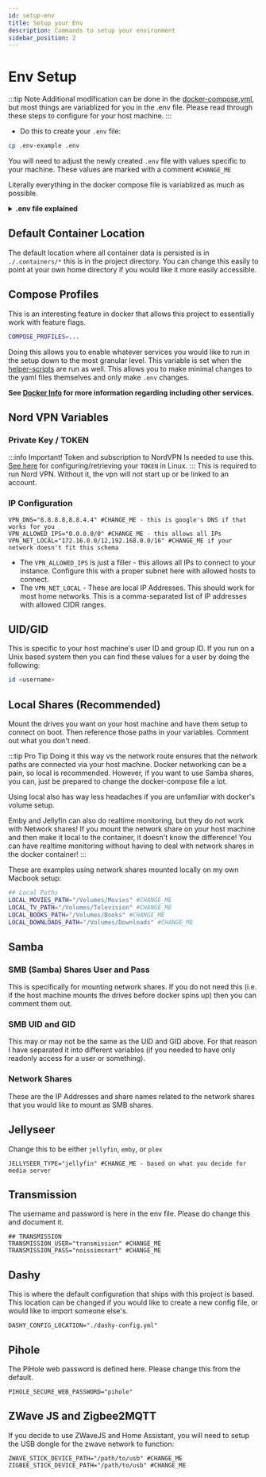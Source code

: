 ```yaml
---
id: setup-env
title: Setup your Env
description: Commands to setup your environment
sidebar_position: 2
---
```


# Env Setup

:::tip Note
Additional modification can be done in the [docker-compose.yml](https://github.com/Homemediadocker/Home-Media-Docker/blob/main/docker-compose.yml), but most things are variablized for you in the .env file. Please read through these steps to configure for your host machine.
:::

- Do this to create your `.env` file:

```sh
cp .env-example .env
```

You will need to adjust the newly created `.env` file with values specific to your machine. These values are marked with a comment `#CHANGE_ME`

Literally everything in the docker compose file is variablized as much as possible.

<details>
    <summary><strong>.env file explained</strong></summary>

```bash
## CONTAINER  DATA LOCATION
# This will place the container data in the current repo location.
# You can change this and all data will be placed in that location.
DEFAULT_CONTAINER_DATA_LOCATION="./.containers" # Change this if you want the data outside of this repo
TRAEFIK_CONFIG_DIRECTORY="../traefik-data"
PROJECT_HOSTNAME="localhost"

####### TRAEFIK/ACME ############
CF_API_EMAIL="" # Cloudflare email address used
CF_DNS_API_TOKEN="" # Cloudflare api token (global)
ACME_DNS_CHALLENGE_PROVIDER="cloudflare" # The provider name -- cloudflare and netlify are supported out of the box
TRAEFIK_TLS_CERTRESOLVER="cloudflare" # The provider name -- cloudflare and netlify are supported out of the box
TRAEFIK_DASHBOARD_CREDENTIALS=admin:$$2y$$05$$cqTXRio8juH740Wo7m4y5OWFbQKB0eTaHexKPYmssn4qctTe8ElQe # just admin/password but hashed.
TRAEFIK_NETLIFY_TOKEN="asdfasdfasdfasdfasdfasdfasdfasdf" # API Token from netlify dashboard

## COMPOSE_PROFILES ---- Use this variable to select which containers you would like to spin up.
## Or you can just pass "all" into the variable and it will spin up everything (except the media server, that requires you to pass it in yourself)
# COMPOSE_PROFILES=all

## or all with media server
# COMPOSE_PROFILES=all,jellyfin

## Or just individually comma separate your services.
COMPOSE_PROFILES=bookstack,dashy,duplicati,jellyseerr,komga,pihole,portainer,prowlarr,radarr,sonarr,transmission,vpn,jellyfin,homeassistant,zwavejs,zigbee2mqtt

## OPTIONS ---- bookstack,dashy,duplicati,jellyseerr,komga,pihole,portainer,prowlarr,radarr,sonarr,transmission,vpn
## MORE OPTIONS- jellyfin,emby,plex,homeassistant,zwavejs,zigbee2mqtt,homeAutomation,all

############################################
########## CONTAINER NAMES #################
############################################
BOOKSTACK_APP_CONTAINER_NAME="bookstack"
BOOKSTACK_DB_CONTAINER_NAME="bookstack_db"
DASHY_CONTAINER_NAME="dashy"
DUPLICATI_CONTAINER_NAME="duplicati"
EMBY_CONTAINER_NAME="emby"
HEIMDALL_CONTAINER_NAME="heimdall"
HOME_ASSISTANT_CONTAINER_NAME="homeassistant"
JACKETT_CONTAINER_NAME="jackett"
JELLYFIN_CONTAINER_NAME="jellyfin"
JELLYSEERR_CONTAINER_NAME="jellyseerr"
KOMGA_CONTAINER_NAME="komga"
PIHOLE_CONTAINER_NAME="pihole"
PLEX_CONTAINER_NAME="plex"
PORTAINER_CONTAINER_NAME="portainer"
PROWLARR_CONTAINER_NAME="prowlarr"
RADARR_CONTAINER_NAME="radarr"
SONARR_CONTAINER_NAME="sonarr"
TRAEFIK_CONTAINER_NAME="traefik"
TRANSMISSION_CONTAINER_NAME="transmission"
VPN_CONTAINER_NAME="vpn"
ZIGBEE2MQTT_CONTAINER_NAME="zigbee2mqtt"
ZWAVE_JS_CONTAINER_NAME="zwavejs"

## NORDVPN SPECIFIC VARIABLES
TOKEN=11111111111223123123123123asdba123 # This is specific to nord VPN - found in the account settings and generated by the user
PRIVATE_KEY=sdlfkabakjhslkdgjadlfkjasdfhaskdjhagsdg ##CHANGE ME - follow instructions to obtain the private key
NORD_TECHNOLOGY=NordLynx # NordLynx or OpenVPN
NORD_CONNECT_AREA=United_States # You can separate this by country and city too, but if you leave it blank it will just default to the recommended fastest server

VPN_DNS="8.8.8.8,8.8.4.4" #CHANGE_ME - this is google's DNS if that works for you
VPN_ALLOWED_IPS="0.0.0.0/0" #CHANGE_ME - this allows all IPs
VPN_NET_LOCAL="172.16.0.0/12,192.168.0.0/16" #CHANGE_ME if your network doesn't fit this schema

## User Host Machine - unix machines can find this by doing `id <username>`
UID="111" ##CHANGE ME this is usually the user id on the host machine that will be running the docker compose command. But you can make this be a less privileged user and that is fine too
GID="111" ##CHANGE ME group id of the associated user(s) that may be running this. This is passed into the docker env so keep in mind that this will be the only one in there.
TIMEZONE="America/Chicago" ##CHANGE ME - Your timezone. This gets passed into basically every container.

## Samba
SMB_USER="samba" ##CHANGE ME If you are on Mac, this SMB user is what will be used to mount the network drives on your machine.
SMB_PASS="test" ##CHANGE ME If you are on Mac, this SMB password is what will be used to mount the network drives on your machine.

## unix machines can find this by doing `id <username>` for the desired user's id on that machine
SMB_UID="12312" ##CHANGE ME The user ID that has access to the smb shares
SMB_GID="123123" ##CHANGE ME the group ID that has access to the smb shares

## Network Paths
MOVIE_NETWORK_SHARE="//IP.IP.IP.IP/SHARENAME" ##CHANGE ME network share for movies content
TV_NETWORK_SHARE="//IP.IP.IP.IP/SHARENAME" ##CHANGE ME network share for tv content

## Local Paths
LOCAL_MOVIES_PATH="/Volumes/Movies" # #CHANGE ME - this is if you don't use the network shares in the dockerfile, and want to mount them on the host machine.
LOCAL_TV_PATH="/Volumes/Television" # #CHANGE ME - this is if you don't use the network shares in the dockerfile, and want to mount them on the host machine.
LOCAL_BOOKS_PATH="/Volumes/Books" #CHANGE_ME - this is if you don't use the network shares in the dockerfile, and want to mount them on the host machine.
LOCAL_DOWNLOADS_PATH="/Volumes/Downloads" # #CHANGE ME - this is if you don't use the network shares in the dockerfile, and want to mount them on the host machine. This is for transmission specifically.

## Jellyseerr
JELLYSEER_LOG_LEVEL="info" # change this to `debug` to show more logs.
JELLYSEER_TYPE="emby" # #CHANGE ME -  emby, jellyfin, plex --- those are all options

## PLEX
PLEX_CLAIM=""
PLEX_VERSION="docker"

## Komga
KOMGA_LIBRARIES_SCAN_STARTUP="true"
KOMGA_JAVA_OPTS="-Xmx8g" ## 8 GB - this helps reduce times waiting for pages to process and reduces crashing
KOMGA_REMEMBERME_KEY="" #CHANGE ME - need to add this to be able to remember a login

## JACKETT - THIS IS PROBABLY NOT USED BUT HERE THEY ARE
JACKETT_RUN_OPTS=""
JACKETT_AUTO_UPDATE="true"

## TRANSMISSION
TRANSMISSION_USER="transmission" ### #CHANGE ME
TRANSMISSION_PASS="noissimsnart" ### #CHANGE ME
TRANSMISSION_PEERPORT=""
TRANSMISSION_HOST_WHITELIST=""

## DUPLICATI
DUPLICATI_CLI_ARGS=""

## ZWAVE2MQTT (ZWAVEJS)
ZWAVE_STICK_DEVICE_PATH="/path/to/usb" #CHANGE_ME
# ZWAVE_STICK_DEVICE_PATH="/dev/cu.usbserial-533D0042421"

## Zigbee2MQTT (Zigbee)
ZIGBEE_STICK_DEVICE_PATH="/path/to/usb" #CHANGE_ME
#ZIGBEE_STICK_DEVICE_PATH="/dev/serial/by-id/usb-Texas_Instruments_TI_CC2531_USB_CDC___0X00124B0018ED3DDF-if00"

## PIHOLE
PIHOLE_SECURE_WEB_PASSWORD="pihole"
PIHOLE_STATIC_IP_ADDRESS="192.168.1.200"
PIHOLE_NETWORK_GATEWAY="192.168.1.1"
PIHOLE_NETWORK_ADDRESS_POOL="192.168.1.0/24"
PIHOLE_NETWORK_INTERFACE="eth0"

## Dashy
# Your Backup ID: xxxx-xxxx-xxxx-xxxx
DASHY_CONFIG_LOCATION="./dashy-config.yml"

## Bookstack - OSS Confluence Alternative
BOOKSTACK_PORT="6875"
BOOKSTACK_APP_URL="https://${PROJECT_HOSTNAME}" #CHANGE_ME - if you are hosting outside your local machine


BOOKSTACK_DB_HOST="${BOOKSTACK_DB_CONTAINER_NAME}"
BOOKSTACK_DB_PORT=3306
BOOKSTACK_DB_NAME="bookstackapp" #CHANGE_ME - optionally change. this can stay
BOOKSTACK_DB_USER="bookstack" #CHANGE_ME
BOOKSTACK_DB_PASS="kcatskoob" #CHANGE_ME
BOOKSTACK_DB_ROOT_PASS="kcatskoob" #CHANGE_ME

#######################################################################################################################
##################################### DANGER BELOW - THESE ARE DEFAULT VALUES FOR PORTS ###############################
#######################################################################################################################

## EXPOSED PORTS ---
## These are defaults and can be changed,
## but use caution and take backups because changing these
## may lead to loss of access to a service
BOOKSTACK_WEB_HOST_HTTP_PORT="${BOOKSTACK_PORT}"
DASHY_HOST_HTTP_PORT="4000"
DUPLICATI_HOST_PORT="8200"
EMBY_HOST_PORT="8096"
EMBY_HOST_PORT_SSL="8920"
EMBYSTAT_HOST_PORT="6555"
HEIMDALL_HOST_HTTP_PORT="3080"
HEIMDALL_HOST_HTTPS_PORT="30803"
JACKETT_HOST_PORT="9117"
JELLYFIN_HOST_PORT="8096"
JELLYFIN_HOST_PORT_SSL="8920"
JELLYSEERR_HOST_PORT="5055"
KOMGA_HOST_PORT="8341"
PIHOLE_HOST_PORT="8880"
PLEX_HOST_PORT="32400"
PORTAINER_HOST_PORT="9000"
PORTAINER_HOST_PORT_SSL="49443"
PROWLARR_HOST_PORT="9696"
RADARR_HOST_PORT="7878"
SONARR_HOST_PORT="8989"
SONARR_HOST_PORT_SSL="9898"
TRAEFIK_DASHBOARD_PORT="8080"
TRANSMISSION_HOST_PORT="9091"
TRANSMISSION_SEED_DISCOVERY_PORT_TCP="51413"
TRANSMISSION_SEED_DISCOVERY_PORT_UDP="51413"


#### HOME AUTOMATION EXPOSED PORTS ####
HOME_ASSISTANT_HOST_PORT="8123"
ZIGBEE2MQTT_HOST_PORT="38080"
ZWAVE_JS_UI_HOST_PORT="8091"
ZWAVE_JS_WS_HOST_PORT="3000"

## Gitlab specific
RUNNER_NAME=RUNNER-NAME
REGISTRATION_TOKEN=TOKEN
CI_SERVER_URL=https://gitlab.com/

##### AUTHENTIK ######
#### I KNOW SOME OF THESE ARE DUPED. I'll clean these up in a later commit
# .env (in ALL)
DOCKERDIR=${DEFAULT_CONTAINER_DATA_LOCATION}  # CHANGEME
PUID=${UID}               # CHANGEME
PGID=${GID}               # CHANGEME
TZ=${TIMEZONE}
DOMAIN=${PROJECT_HOSTNAME}    # CHANGEME


################################################################
# PostgreSQL
################################################################
POSTGRES_DB=pgauthentik
POSTGRES_USER=authentik
POSTGRES_PASSWORD=testing123
PG_PASS=testing123


################################################################
# Authentik
################################################################
AUTHENTIK_REDIS__HOST=authentik_redis
AUTHENTIK_LISTEN__HTTP=authentik-server:8000
AUTHENTIK_LISTEN__HTTPS=authentik-server:8443

AUTHENTIK_POSTGRESQL__HOST=authentik_postgresql
AUTHENTIK_POSTGRESQL__NAME=$POSTGRES_DB
AUTHENTIK_POSTGRESQL__USER=$POSTGRES_USER
AUTHENTIK_POSTGRESQL__PASSWORD=$POSTGRES_PASSWORD

AUTHENTIK_ERROR_REPORTING__ENABLED: "false"
AUTHENTIK_SECRET_KEY=123123123123123123123123123123
# WORKERS=2

# SMTP Host Emails are sent to
AUTHENTIK_EMAIL__HOST=smtp.gmail.com
AUTHENTIK_EMAIL__PORT=587
# Optionally authenticate (don't add quotation marks to your password)
AUTHENTIK_EMAIL__USERNAME=CHANGEME@gmail.com
AUTHENTIK_EMAIL__PASSWORD=/run/secrets/authelia_notifier_smtp_password
# Use StartTLS
AUTHENTIK_EMAIL__USE_TLS=false
# Use SSL
AUTHENTIK_EMAIL__USE_SSL=false
AUTHENTIK_EMAIL__TIMEOUT=10
# Email address authentik will send from, should have a correct @domain
AUTHENTIK_EMAIL__FROM=CHANGEME@gmail.com

#########################################################################################
########## ENABLE MIDDLEWARES IF YOU WANT TO USE PROXY AUTHENTICATION ###################
#########################################################################################
# PROWLARR_AUTHENTIK_MIDDLEWARE="traefik.http.routers.${PROWLARR_CONTAINER_NAME}.middlewares=middlewares-authentik@file"
# RADARR_AUTHENTIK_MIDDLEWARE="traefik.http.routers.${RADARR_CONTAINER_NAME}.middlewares=middlewares-authentik@file"
# SONARR_AUTHENTIK_MIDDLEWARE="traefik.http.routers.${SONARR_CONTAINER_NAME}.middlewares=middlewares-authentik@file"
# TRAEFIK_DASHBOARD_AUTHENTIK_MIDDLEWARE="traefik.http.routers.${TRAEFIK_CONTAINER_NAME}.middlewares=middlewares-authentik@file"


################################################################
# GeoIP
################################################################
GEOIPUPDATE_ACCOUNT_ID=CHANGEME
GEOIPUPDATE_LICENSE_KEY=CHANGEME
AUTHENTIK_AUTHENTIK__GEOIP=/geoip/GeoLite2-City.mmdb
GEOIPUPDATE_EDITION_IDS=GeoLite2-City
GEOIPUPDATE_FREQUENCY=8
```

</details>

## Default Container Location

The default location where all container data is persisted is in `./.containers/*` this is in the project directory. You can change this easily to point at your own home directory if you would like it more easily accessible.

## Compose Profiles

This is an interesting feature in docker that allows this project to essentially work with feature flags.

```bash
COMPOSE_PROFILES=...
```

Doing this allows you to enable whatever services you would like to run in the setup down to the most granular level. This variable is set when the [helper-scripts](./helper-scripts.mdx) are run as well. This allows you to make minimal changes to the yaml files themselves and only make `.env` changes.

**See [Docker Info](./docker-info.mdx) for more information regarding including other services.**

## Nord VPN Variables

### Private Key / TOKEN

:::info Important!
Token and subscription to NordVPN Is needed to use this.
[See here](https://support.nordvpn.com/hc/en-us/articles/20286980309265-How-to-use-a-token-with-NordVPN-on-Linux) for configuring/retrieving your `TOKEN` in Linux.
:::
This is required to run Nord VPN. Without it, the vpn will not start up or be linked to an account.

### IP Configuration

```shell
VPN_DNS="8.8.8.8,8.8.4.4" #CHANGE_ME - this is google's DNS if that works for you
VPN_ALLOWED_IPS="0.0.0.0/0" #CHANGE_ME - this allows all IPs
VPN_NET_LOCAL="172.16.0.0/12,192.168.0.0/16" #CHANGE_ME if your network doesn't fit this schema
```

- The `VPN_ALLOWED_IPS` is just a filler - this allows all IPs to connect to your instance. Configure this with a proper subnet here with allowed hosts to connect.
- The `VPN_NET_LOCAL` - These are local IP Addresses. This should work for most home networks. This is a comma-separated list of IP addresses with allowed CIDR ranges.

## UID/GID

This is specific to your host machine's user ID and group ID. If you run on a Unix based system then you can find these values for a user by doing the following:

```bash
id <username>
```

## Local Shares (Recommended)

Mount the drives you want on your host machine and have them setup to connect on boot. Then reference those paths in your variables. Comment out what you don't need.

:::tip Pro Tip
Doing it this way vs the network route ensures that the network paths are connected via your host machine. Docker networking can be a pain, so local is recommended. However, if you want to use Samba shares, you can, just be prepared to change the docker-compose file a lot.

Using local also has way less headaches if you are unfamiliar with docker's volume setup.

Emby and Jellyfin can also do realtime monitoring, but they do not work with Network shares! If you mount the network share on your host machine and then make it local to the container, it doesn't know the difference! You can have realtime monitoring without having to deal with network shares in the docker container!
:::

These are examples using network shares mounted locally on my own Macbook setup:

```bash
## Local Paths
LOCAL_MOVIES_PATH="/Volumes/Movies" #CHANGE_ME
LOCAL_TV_PATH="/Volumes/Television" #CHANGE_ME
LOCAL_BOOKS_PATH="/Volumes/Books" #CHANGE_ME
LOCAL_DOWNLOADS_PATH="/Volumes/Downloads" #CHANGE_ME
```

## Samba

### SMB (Samba) Shares User and Pass

This is specifically for mounting network shares. If you do not need this (i.e. if the host machine mounts the drives before docker spins up) then you can comment them out.

### SMB UID and GID

This may or may not be the same as the UID and GID above. For that reason I have separated it into different variables (if you needed to have only readonly access for a user or something).

### Network Shares

These are the IP Addresses and share names related to the network shares that you would like to mount as SMB shares.

## Jellyseer

Change this to be either `jellyfin`, `emby`, or `plex`

```shell
JELLYSEER_TYPE="jellyfin" #CHANGE_ME - based on what you decide for media server
```

## Transmission

The username and password is here in the env file. Please do change this and document it.

```shell
## TRANSMISSION
TRANSMISSION_USER="transmission" #CHANGE_ME
TRANSMISSION_PASS="noissimsnart" #CHANGE_ME
```

## Dashy

This is where the default configuration that ships with this project is based. This location can be changed if you would like to create a new config file, or would like to import someone else's.

```shell
DASHY_CONFIG_LOCATION="./dashy-config.yml"
```

## Pihole

The PiHole web password is defined here. Please change this from the default.

```shell
PIHOLE_SECURE_WEB_PASSWORD="pihole"
```

## ZWave JS and Zigbee2MQTT

If you decide to use ZWaveJS and Home Assistant, you will need to setup the USB dongle for the zwave network to function:

```shell
ZWAVE_STICK_DEVICE_PATH="/path/to/usb" #CHANGE_ME
ZIGBEE_STICK_DEVICE_PATH="/path/to/usb" #CHANGE_ME
```
